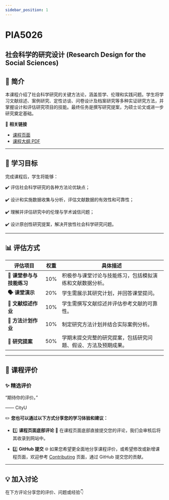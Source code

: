 ```yaml
---
sidebar_position: 1
---
```


# PIA5026
## 社会科学的研究设计 (Research Design for the Social Sciences)

## **📘 简介**
本课程介绍了社会科学研究的关键方法论，涵盖哲学、伦理和实践问题。学生将学习文献综述、案例研究、定性访谈、问卷设计及档案研究等多种实证研究方法，并掌握设计和评估研究项目的技能。最终任务是撰写研究提案，为硕士论文或进一步研究奠定基础。

🔗 **相关链接**
- [课程页面](https://www.cityu.edu.hk/catalogue/pg/202425/course/PIA5026.htm)
- [课程大纲 PDF](https://www.cityu.edu.hk/catalogue/pg/202425/course/PIA5026.pdf)

---

## **🎯 学习目标**

完成课程后，学生将能够：

✔️ 评估社会科学研究的各种方法论优缺点；

✔️ 设计和实施数据收集与分析，评估文献数据的有效性和可靠性；

✔️ 理解并评估研究中的伦理与学术诚信问题；

✔️ 设计原创性研究提案，解决开放性社会科学研究问题。

---

## **📊 评估方式**

| **评估项目**             | **权重** | **具体描述**                                                                                     |
|--------------------------|----------|--------------------------------------------------------------------------------------------------|
| **📖 课堂参与与技能练习** | 10%      | 积极参与课堂讨论与技能练习，包括模拟演练和文献数据分析。                                               |
| **🗣️ 课堂演示**          | 20%      | 学生需展示其研究计划，并回答课堂提问。                                                             |
| **📄 文献综述作业**       | 10%      | 学生需撰写文献综述并评估参考文献的可靠性。                                                         |
| **📝 方法计划作业**       | 10%      | 制定研究方法计划并结合实际案例分析。                                                               |
| **📄 研究提案**           | 50%      | 学期末提交完整的研究提案，包括研究问题、假设、方法及预期成果。                                         |

---

## **💬 课程评价**

### ✨ **精选评价**
<div className={commentStyles.commentBox}>
    <p className={commentStyles.commentText}>
        “期待你的评价。”
    </p>
    <p className={commentStyles.commentAuthor}>—— CityU</p>
</div>

✏️ **您也可以通过以下方式分享您的学习体验和建议：**

- 1️⃣ **课程页面底部评论**
💬 在课程页面底部直接提交您的评论，我们会审核后将其收录到网站中。

- 2️⃣ **GitHub 提交**
🌐 如果您希望更全面地分享课程评价，或希望修改或新增课程页面，欢迎参考 [Contributing](https://penjc.github.io/CityU/contributing) 页面，通过 GitHub 提交您的贡献。

---

## **💡 加入讨论**

在下方评论分享您的评价、问题或经验👇
<Utterances />
